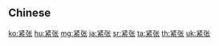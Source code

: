 {{also|緊張}}
==Chinese==
{{zh-see|緊張}}

[[ko:紧张]]
[[hu:紧张]]
[[mg:紧张]]
[[ja:紧张]]
[[sr:紧张]]
[[ta:紧张]]
[[th:紧张]]
[[uk:紧张]]